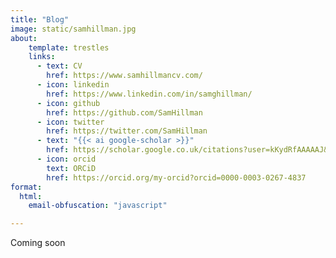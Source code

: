 ```yaml
---
title: "Blog"
image: static/samhillman.jpg
about:
    template: trestles
    links:
      - text: CV
        href: https://www.samhillmancv.com/
      - icon: linkedin
        href: https://www.linkedin.com/in/samghillman/
      - icon: github
        href: https://github.com/SamHillman
      - icon: twitter
        href: https://twitter.com/SamHillman
      - text: "{{< ai google-scholar >}}"      
        href: https://scholar.google.co.uk/citations?user=kKydRfAAAAAJ&hl=en
      - icon: orcid
        text: ORCiD
        href: https://orcid.org/my-orcid?orcid=0000-0003-0267-4837
format:
  html: 
    email-obfuscation: "javascript"

---
```


Coming soon